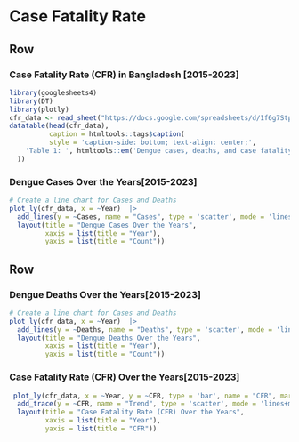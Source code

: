 Case Fatality Rate {data-navmenu="Comparisons"}
===================================================================

Row
-------------------------------------------------------------------

### Case Fatality Rate (CFR) in Bangladesh [2015-2023]

```{r}
library(googlesheets4)
library(DT)
library(plotly)
cfr_data <- read_sheet("https://docs.google.com/spreadsheets/d/1f6g7Stprc5moCTQePEYRwbqT5xWDDYZodG4T-HDBSIc/edit?usp=sharing")
datatable(head(cfr_data), 
          caption = htmltools::tags$caption(
          style = 'caption-side: bottom; text-align: center;',
    'Table 1: ', htmltools::em('Dengue cases, deaths, and case fatality rate in Bangladesh')
  ))
```


### Dengue Cases Over the Years[2015-2023]

```{r}
# Create a line chart for Cases and Deaths
plot_ly(cfr_data, x = ~Year)  |> 
  add_lines(y = ~Cases, name = "Cases", type = 'scatter', mode = 'lines+markers', line = list(color = 'blue')) |> 
  layout(title = "Dengue Cases Over the Years",
         xaxis = list(title = "Year"),
         yaxis = list(title = "Count"))
```
Row
-------------------------------------------------------------------


### Dengue Deaths Over the Years[2015-2023]

```{r}
# Create a line chart for Cases and Deaths
plot_ly(cfr_data, x = ~Year)  |> 
  add_lines(y = ~Deaths, name = "Deaths", type = 'scatter', mode = 'lines+markers', line = list(color = '#B4161B')) |> 
  layout(title = "Dengue Deaths Over the Years",
         xaxis = list(title = "Year"),
         yaxis = list(title = "Count"))
```


### Case Fatality Rate (CFR) Over the Years[2015-2023]

```{r}
 plot_ly(cfr_data, x = ~Year, y = ~CFR, type = 'bar', name = "CFR", marker = list(color = '#a6bddb'))  |> 
  add_trace(y = ~CFR, name = "Trend", type = 'scatter', mode = 'lines+markers', line = list(color = '#1c9099')) |> 
  layout(title = "Case Fatality Rate (CFR) Over the Years",
         xaxis = list(title = "Year"),
         yaxis = list(title = "CFR"))
```



